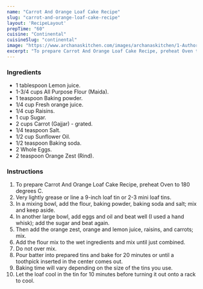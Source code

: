 ---
name: "Carrot And Orange Loaf Cake Recipe"
slug: "carrot-and-orange-loaf-cake-recipe"
layout: 'RecipeLayout'
prepTime: "60"
cuisine: "Continental"
cuisineSlug: "continental"
image: "https://www.archanaskitchen.com/images/archanaskitchen/1-Author/Bhavita/Carrot_and_Orange_Loaf.jpg"
excerpt: "To prepare Carrot And Orange Loaf Cake Recipe, preheat Oven to 180 degrees C"
---

### Ingredients

- 1 tablespoon Lemon juice.
- 1-3/4 cups All Purpose Flour (Maida).
- 1 teaspoon Baking powder.
- 1/4 cup Fresh orange juice.
- 1/4 cup Raisins.
- 1 cup Sugar.
- 2 cups Carrot (Gajjar) - grated.
- 1/4 teaspoon Salt.
- 1/2 cup Sunflower Oil.
- 1/2 teaspoon Baking soda.
- 2 Whole Eggs.
- 2 teaspoon Orange Zest (Rind).

### Instructions

1. To prepare Carrot And Orange Loaf Cake Recipe, preheat Oven to 180 degrees C.
1. Very lightly grease or line a 9-inch loaf tin or 2-3 mini loaf tins.
1. In a mixing bowl, add the flour, baking powder, baking soda and salt; mix and keep aside.
1. In another large bowl, add eggs and oil and beat well (I used a hand whisk); add the sugar and beat again.
1. Then add the orange zest, orange and lemon juice, raisins, and carrots; mix.
1. Add the flour mix to the wet ingredients and mix until just combined.
1. Do not over mix.
1. Pour batter into prepared tins and bake for 20 minutes or until a toothpick inserted in the center comes out.
1. Baking time will vary depending on the size of the tins you use.
1. Let the loaf cool in the tin for 10 minutes before turning it out onto a rack to cool.

